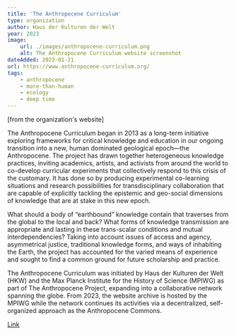 ```yaml
---
title: 'The Anthropocene Curriculum'
type: organization
author: Haus der Kulturen der Welt
year: 2023
image:
    url: ./images/anthropocene-curriculum.png
    alt: The Anthropocene Curriculum website screenshot
dateAdded: 2023-01-21
url: https://www.anthropocene-curriculum.org/
tags:
    - anthropocene
    - more-than-human
    - ecology
    - deep time
---
```


[from the organization's website]

The Anthropocene Curriculum began in 2013 as a long-term initiative exploring frameworks for critical knowledge and education in our ongoing transition into a new, human dominated geological epoch—the Anthropocene. The project has drawn together heterogeneous knowledge practices, inviting academics, artists, and activists from around the world to co-develop curricular experiments that collectively respond to this crisis of the customary. It has done so by producing experimental co-learning situations and research possibilities for transdisciplinary collaboration that are capable of explicitly tackling the epistemic and geo-social dimensions of knowledge that are at stake in this new epoch.

What should a body of “earthbound” knowledge contain that traverses from the global to the local and back? What forms of knowledge transmission are appropriate and lasting in these trans-scalar conditions and mutual interdependencies? Taking into account issues of access and agency, asymmetrical justice, traditional knowledge forms, and ways of inhabiting the Earth, the project has accounted for the varied means of experience and sought to find a common ground for future scholarship and practice.

The Anthropocene Curriculum was initiated by Haus der Kulturen der Welt (HKW) and the Max Planck Institute for the History of Science (MPIWG) as part of The Anthropocene Project, expanding into a collaborative network spanning the globe. From 2023, the website archive is hosted by the MPIWG while the network continues its activities via a decentralized, self-organized approach as the Anthropocene Commons.

<a href={frontmatter.url}>Link</a>